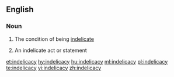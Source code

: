 ==English==

===Noun===
{{en-noun|~|indelicacies}}

# {{context|uncountable|lang=en}} The condition of being [[indelicate]]
# {{context|countable|lang=en}} An indelicate act or statement

[[et:indelicacy]]
[[hy:indelicacy]]
[[hu:indelicacy]]
[[ml:indelicacy]]
[[pl:indelicacy]]
[[te:indelicacy]]
[[vi:indelicacy]]
[[zh:indelicacy]]